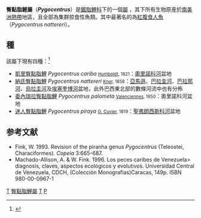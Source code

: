 {{Automatic taxobox
| taxon = Pygocentrus
| image = Piranha1.jpg
| image_caption = 
| authority = [[Johannes_Peter_Müller|J. P. Müller]] & [[Franz_Hermann_Troschel|Troschel]], 1844
| subdivision_ranks = 種
| subdivision =
| type_species = ''Serrasalmus piraya''
| type_species_authority = G. Cuvier, 1819
}}

'''臀點脂鯉屬'''（'''''Pygocentrus'''''）是[[鋸脂鯉科|鋸脂鯉科]]下的一個[[屬_(生物)|屬]] ，其下所有生物原産於[[南美洲|南美洲]][[熱帶|熱帶]]地區，且全部為集群掠食性魚類。其中最著名的為[[紅腹食人魚|紅腹食人魚]]（''Pygocentrus nattereri''）。

==種==
該屬下現有四種：<ref>{{FishBase genus | genus = Pygocentrus| month = April | year = 2013}}</ref>
* [[凱里臀點脂鯉|凱里臀點脂鯉]] ''Pygocentrus cariba'' <small>[[Alexander_von_Humboldt|Humboldt]], 1821</small>：[[奧里諾科河|奧里諾科河]]盆地
* [[納氏臀點脂鯉|納氏臀點脂鯉]] ''Pygocentrus nattereri'' <small>[[Rudolf_Kner|Kner]], 1858</small>：[[亞馬遜盆地|亞馬遜]]、[[巴拉圭河|巴拉圭河]]、[[巴拉那河|巴拉那河]]、[[烏拉圭河|烏拉圭河]]及[[埃塞奎博河|埃塞奎博河]]盆地，此外巴西東北部的數條河流中也有分佈
* [[委內瑞拉臀點脂鯉|委內瑞拉臀點脂鯉]] ''Pygocentrus palometa'' <small>[[Achille_Valenciennes|Valenciennes]], 1850</small>：奧里諾科河盆地
* [[迷人臀點脂鯉|迷人臀點脂鯉]] ''Pygocentrus piraya'' <small>[[Georges_Cuvier|G. Cuvier]], 1819</small>：[[聖弗朗西斯科河|聖弗朗西斯科河]]盆地

==参考文献==
{{reflist}}

* Fink, W. 1993. Revision of the piranha genus ''Pygocentrus'' (Teleostei, Characiformes). ''Copeia'' 3:665-687.
* Machado-Allison, A. & W. Fink. 1996. Los peces caribes de Venezuela> diagnosis, claves, aspectos ecológicos y evolutivos. Universidad Central de Venezuela, CDCH, (Colección Monografías)Caracas, 149p. ISBN 980-00-0967-1
{{Taxonbar}}

[[Category:鋸脂鯉科|T]]
[[Category:臀點脂鯉屬|]]
[[Category:南美洲魚類|T]]
[[Category:1844年描述的分类群|P]]